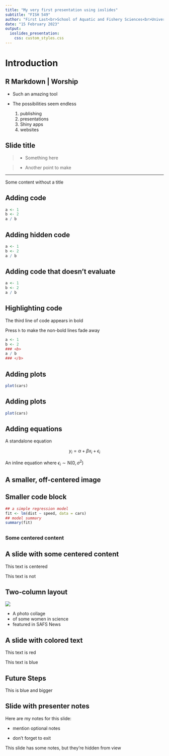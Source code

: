 ```yaml
---
title: "My very first presentation using ioslides"
subtitle: "FISH 549"
author: "First Last<br>School of Aquatic and Fishery Sciences<br>University of Washington"
date: "15 February 2023"
output:
  ioslides_presentation:
    css: custom_styles.css
---
```


# Introduction

## R Markdown | Worship

- Such an amazing tool  
- The possibilities seem endless

    1) publishing  
    2) presentations  
    3) Shiny apps  
    4) websites

## Slide title

> * Something here

> * Another point to make

---

Some content without a title

## Adding code

```r
a <- 1
b <- 2
a / b
```


## Adding hidden code

```r
a <- 1
b <- 2
a / b
```


## Adding code that doesn't evaluate

```r
a <- 1
b <- 2
a / b
```


## Highlighting code

The third line of code appears in bold

Press `h` to make the non-bold lines fade away

```r
a <- 1
b <- 2
### <b>
a / b
### </b>
```


## Adding plots

```r
plot(cars)
```


## Adding plots

```r
plot(cars)
```

## Adding equations

A standalone equation

$$
y_i = \alpha + \beta x_i + \epsilon_i
$$

An inline equation where $\epsilon_i \sim \text{N}(0, \sigma^2)$


## {data-background=img/rmarkdown.png data-background-size=cover}


## A smaller, off-centered image {data-background=img/rmarkdown.png data-background-size="50%" data-background-position="0% 50%"}


## Smaller code block {.smaller}

```r
## a simple regression model
fit <- lm(dist ~ speed, data = cars)
## model summary
summary(fit)
```

## {.flexbox .vcenter}

### Some centered content


## A slide with some centered content

<div class="centered">
This text is centered
</div>

This text is not

## Two-column layout

<div class="columns-2">
  ![](img/women_in_science.png)

  * A photo collage
  * of some women in science
  * featured in SAFS News
</div>

## A slide with colored text

<div class="red2">
This text is red
</div>

<div class="blue">
This text is blue
</div>


## Future Steps {.blue-text .bigger}

This is blue and bigger


## Slide with presenter notes

<div class="notes">
Here are my notes for this slide:

* mention optional notes

* don't forget to exit
</div>

This slide has some notes, but they're hidden from view


